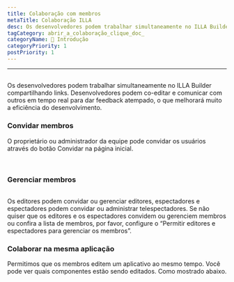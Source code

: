 ```yaml
---
title: Colaboração com membros
metaTitle: Colaboração ILLA
desc: Os desenvolvedores podem trabalhar simultaneamente no ILLA Builder compartilhando links. Desenvolvedores podem co-editar e comunicar com outros em tempo real para dar feedback atempado, o que melhorará muito a eficiência do desenvolvimento.
tagCategory: abrir_a_colaboração_clique_doc_
categoryName: 👋 Introdução
categoryPriority: 1
postPriority: 1
---
```


* * *

## <h2 hidden>Collaboration with members</h2>

Os desenvolvedores podem trabalhar simultaneamente no ILLA Builder compartilhando links. Desenvolvedores podem co-editar e comunicar com outros em tempo real para dar feedback atempado, o que melhorará muito a eficiência do desenvolvimento.

### Convidar membros

O proprietário ou administrador da equipe pode convidar os usuários através do botão Convidar na página inicial. 

<img src='https://cdn.illacloud.com/official-website/img/docs/assemble/collaboration.png' alt="" />

<img src='https://cdn.illacloud.com/official-website/img/docs/assemble/collaboration(1).png' alt="" />

### Gerenciar membros

<img src='https://cdn.illacloud.com/official-website/img/docs/assemble/collaboration(2).png' alt="" />

Os editores podem convidar ou gerenciar editores, espectadores e espectadores podem convidar ou administrar telespectadores. Se não quiser que os editores e os espectadores convidem ou gerenciem membros ou confira a lista de membros, por favor, configure o “Permitir editores e espectadores para gerenciar os membros”.

### Colaborar na mesma aplicação

Permitimos que os membros editem um aplicativo ao mesmo tempo. Você pode ver quais componentes estão sendo editados. Como mostrado abaixo. 

<img src='https://cdn.illacloud.com/official-website/img/docs/assemble/collaboration(3).png' alt="" />
